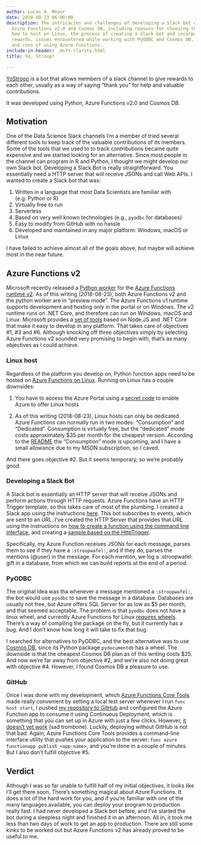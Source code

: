 ```yaml
---
author: Lucas A. Meyer
date: 2018-08-23 06:00:00
description: The intricacies and challenges of developing a Slack bot using Python,
  Azure Functions v2.0 and Cosmos DB, including reasons for choosing these technologies,
  how to host on Linux, the process of creating a Slack bot and incorporating user
  rewards, issues encountered while working with PyODBC and Cosmos DB, and the pros
  and cons of using Azure Functions.
include-in-header: _msft-clarity.html
title: Yo, Stroop!

---
```


[YoStroop](https://github.com/RealLucasMeyer/yostroop) is a bot that allows members of a slack channel to give rewards to each other, usually as a way of saying "thank you" for help and valuable contributions. 

It was developed using Python, Azure Functions v2.0 and Cosmos DB.

## Motivation

One of the Data Science Slack channels I'm a member of tried several different tools to keep track of the valuable contributions of its members. Some of the tools that we used to to track contributions became quite expensive and we started looking for an alternative. Since most people in the channel can program in R and Python, I thought we might develop our own Slack bot. Developing a Slack Bot is really straightforward. You essentially need a HTTP server that will receive JSONs and call Web APIs. I wanted to create a Slack bot that was:

1. Written in a language that most Data Scientists are familiar with (e.g. Python or R)
2. Virtually free to run
3. Serverless
4. Based on very well known technologies (e.g., `pyodbc` for databases)
5. Easy to modify from GitHub with no hassle
6. Developed and maintained in any major platform: Windows, macOS or Linux

I have failed to achieve almost all of the goals above, but maybe will achieve most in the near future.

## Azure Functions v2

Microsoft recently released a [Python worker](https://github.com/Azure/azure-functions-python-worker) for the [Azure Functions runtime v2](https://docs.microsoft.com/en-us/azure/azure-functions/functions-versions). As of this writing (2018-08-23), both Azure Functions v2 and the python worker are in "preview mode". The Azure Functions v1 runtime supports development and hosting only in the portal or on Windows. The v2 runtime runs on .NET Core, and therefore can run on Windows, macOS and Linux. Microsoft provides a [set of tools](https://github.com/Azure/azure-functions-core-tools) based on Node.JS and .NET Core that make it easy to develop in any platform. That takes care of objectives #1, #3 and #6. Although knocking off three objectives simply by selecting Azure Functions v2 sounded very promising to begin with, that's as many objectives as I could achieve.

### Linux host

Regardless of the platform you develop on, Python function apps need to be hosted on [Azure Functions on Linux](https://blogs.msdn.microsoft.com/appserviceteam/2017/11/15/functions-on-linux-preview/). Running on Linux has a couple downsides:

1. You have to access the Azure Portal using a [secret code](https://ms.portal.azure.com/?websitesextension_pythonFunctions=true) to enable Azure to offer Linux hosts

2. As of this writing (2018-08-23), Linux hosts can only be dedicated. Azure Functions can normally run in two modes: "Consumption" and "Dedicated". Consumption is virtually free, but the "dedicated" mode costs approximately $35 per month for the cheapest version. According to the [README](https://github.com/Azure/azure-functions-python-worker/blob/dev/README.md) the "Consumption" mode is upcoming, and I have a small allowance due to my MSDN subscription, so I caved.

And there goes objective #2. But it seems temporary, so we're probably good.

### Developing a Slack Bot

A Slack bot is essentially an HTTP server that will receive JSONs and perform actions through HTTP requests. Azure Functions have an HTTP Trigger template, so this takes care of most of the plumbing. I created a Slack app using the instructions [here](https://api.slack.com/bot-users). This bot subscribes to events, which are sent to an URL. I've created the HTTP Server that provides that URL using the instructions on [how to create a function using the command line interface](https://github.com/Azure/azure-functions-python-worker/wiki/Create-Function-(CLI)), and creating a [sample based on the HttpTrigger](https://github.com/Azure/azure-functions-python-worker/tree/dev/tests/http_functions).

Specifically, my Azure Function receives JSONs for each message, parses them to see if they have a `:stroopwafel:`, and if they do, parses the mentions (@user) in the message. For each mention, we log a :stroopwafel: gift in a database, from which we can build reports at the end of a period.

### PyODBC 

The original idea was tha whenever a message mentioned a `:stroopwafel:`, the bot would use `pyodbc` to save the message in a database. Databases are usually not free, but Azure offers SQL Server for as low as $5 per month, and that seemed acceptable. The problem is that `pyodbc` does not have a linux wheel, and currently Azure Functions for Linux [requires wheels](https://github.com/Azure/azure-functions-core-tools/issues/640). There's a way of compiling the package on the fly, but it currently has a bug. And I don't know how long it will take to fix that bug.

I searched for alternatives to PyODBC, and the best alternative was to use [Cosmos DB](https://docs.microsoft.com/en-us/azure/cosmos-db/introduction), since its Python package `pydocumentdb` has a wheel. The downside is that the cheapest Cosmos DB plan as of this writing costs $25. And now we're far away from objective #2, and we're also not doing great with objective #4. However, I found Cosmos DB a pleasure to use.

### GitHub

Once I was done with my development, which [Azure Functions Core Tools](https://github.com/Azure/azure-functions-core-tools) made really convenient by setting a local test server whenever I run `func host start`, I pushed [my repository to GitHub](https://github.com/RealLucasMeyer/yostroop) and configured the Azure Function app to consume it using Continuous Deployment, which is something that you can set up in Azure with just a few clicks. However, [it doesn't yet work](https://github.com/Azure/azure-functions-core-tools/issues/640) (sad trombone). Luckily, deploying without GitHub is not that bad. Again, Azure Functions Core Tools provides a command-line interface utility that pushes your application to the server: `func azure functionapp publish <app-name>`, and you're done in a couple of minutes. But I also don't fulfill objective #5.

## Verdict

Although I was so far unable to fulfill half of my initial objectives, it looks like I'll get there soon. There's something magical about Azure Functions. It does a lot of the hard work for you, and if you're familiar with one of the many languages available, you can deploy your program to production really fast. I had never developed a Slack bot before, and I've started the bot during a sleepless night and finished it in an afternoon. All in, it took me less than two days of work to get an app to production. There are still some kinks to be worked out but Azure Functions v2 has already proved to be useful to me.
